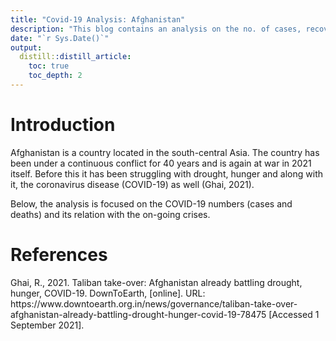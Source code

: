 ```yaml
---
title: "Covid-19 Analysis: Afghanistan"
description: "This blog contains an analysis on the no. of cases, recoveris and deaths in the year 2020 and 2021 for Afghanistan and a comparison of these numbers with the time before and after the on-going crises in Afghanistan."
date: "`r Sys.Date()`"
output:
  distill::distill_article:
    toc: true
    toc_depth: 2
---
```


# Introduction

Afghanistan is a country located in the south-central Asia. The country has been under a continuous conflict for 40 years and is again at war in 2021 itself. Before this it has been struggling with drought, hunger and along with it, the coronavirus disease (COVID-19) as well (Ghai, 2021).

Below, the analysis is focused on the COVID-19 numbers (cases and deaths) and its relation with the on-going crises.

# References

Ghai, R., 2021. Taliban take-over: Afghanistan already battling drought, hunger, COVID-19. DownToEarth, [online]. URL: https://www.downtoearth.org.in/news/governance/taliban-take-over-afghanistan-already-battling-drought-hunger-covid-19-78475 [Accessed 1 September 2021].
